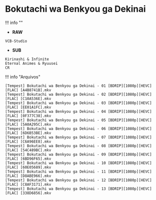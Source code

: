 # Bokutachi wa Benkyou ga Dekinai

!!! info ""
- **RAW**
```
VCB-Studio
```
- **SUB**
```
Kirinashi & Infinite
Eternal Animes & Ryuusei
CR
```


!!! info "Arquivos"
```
[Tempest] Bokutachi wa Benkyou ga Dekinai - 01 [BDRIP][1080p][HEVC][FLAC] [A4B8741B].mkv
[Tempest] Bokutachi wa Benkyou ga Dekinai - 02 [BDRIP][1080p][HEVC][FLAC] [C10A536E].mkv
[Tempest] Bokutachi wa Benkyou ga Dekinai - 03 [BDRIP][1080p][HEVC][FLAC] [EE01A1FC].mkv
[Tempest] Bokutachi wa Benkyou ga Dekinai - 04 [BDRIP][1080p][HEVC][FLAC] [0F377C38].mkv
[Tempest] Bokutachi wa Benkyou ga Dekinai - 05 [BDRIP][1080p][HEVC][FLAC] [5A0A295C].mkv
[Tempest] Bokutachi wa Benkyou ga Dekinai - 06 [BDRIP][1080p][HEVC][FLAC] [6D6B53BE].mkv
[Tempest] Bokutachi wa Benkyou ga Dekinai - 07 [BDRIP][1080p][HEVC][FLAC] [C6A96EE8].mkv
[Tempest] Bokutachi wa Benkyou ga Dekinai - 08 [BDRIP][1080p][HEVC][FLAC] [54C489BC].mkv
[Tempest] Bokutachi wa Benkyou ga Dekinai - 09 [BDRIP][1080p][HEVC][FLAC] [6BD96F65].mkv
[Tempest] Bokutachi wa Benkyou ga Dekinai - 10 [BDRIP][1080p][HEVC][FLAC] [60E05689].mkv
[Tempest] Bokutachi wa Benkyou ga Dekinai - 11 [BDRIP][1080p][HEVC][FLAC] [D8ABE966].mkv
[Tempest] Bokutachi wa Benkyou ga Dekinai - 12 [BDRIP][1080p][HEVC][FLAC] [C8AF3171].mkv
[Tempest] Bokutachi wa Benkyou ga Dekinai - 13 [BDRIP][1080p][HEVC][FLAC] [338D6856].mkv
```
